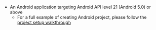 * An Android application targeting Android API level 21 (Android 5.0) or above
    * For a full example of creating Android project, please follow the [project setup walkthrough](/[platform]/prev/start/project-setup/create-application/)
